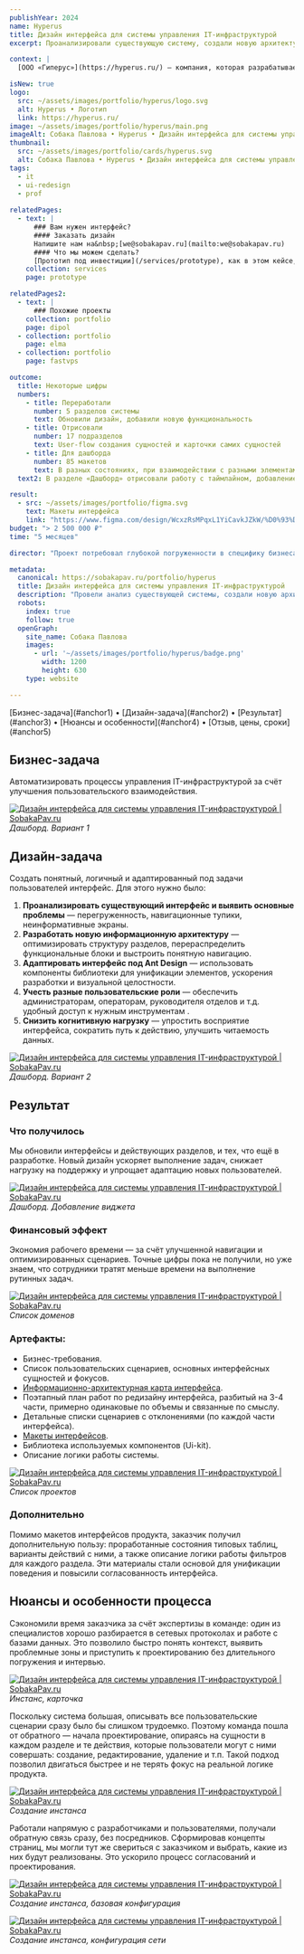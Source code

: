 ```yaml
---
publishYear: 2024
name: Hyperus
title: Дизайн интерфейса для системы управления IT-инфраструктурой
excerpt: Проанализировали существующую систему, создали новую архитектуру интерфейса и переработали ключевые экраны.

context: |
  [ООО «Гиперус»](https://hyperus.ru/) — компания, которая разрабатывает и внедряет решения для управления IT-инфраструктурой. Их флагманский продукт — одноимённая система для автоматизации мониторинга, администрирования и поддержки серверов и облачных сред.

isNew: true
logo:
  src: ~/assets/images/portfolio/hyperus/logo.svg
  alt: Hyperus • Логотип
  link: https://hyperus.ru/
image: ~/assets/images/portfolio/hyperus/main.png
imageAlt: Собака Павлова • Hyperus • Дизайн интерфейса для системы управления IT-инфраструктурой
thumbnail:
  src: ~/assets/images/portfolio/cards/hyperus.svg
  alt: Собака Павлова • Hyperus • Дизайн интерфейса для системы управления IT-инфраструктурой
tags:
  - it
  - ui-redesign
  - prof
  
relatedPages:
  - text: |
      ### Вам нужен интерфейс?
      #### Заказать дизайн
      Напишите нам на&nbsp;[we@sobakapav.ru](mailto:we@sobakapav.ru) 
      #### Что мы можем сделать?
      [Прототип под инвестиции](/services/prototype), как в этом кейсе, и [многое другое](/services). 
    collection: services
    page: prototype

relatedPages2:
  - text: |
      ### Похожие проекты
    collection: portfolio
    page: dipol
  - collection: portfolio
    page: elma
  - collection: portfolio
    page: fastvps

outcome:
  title: Некоторые цифры
  numbers:
    - title: Переработали
      number: 5 разделов системы
      text: Обновили дизайн, добавили новую функциональность
    - title: Отрисовали
      number: 17 подразделов
      text: User-flow создания сущностей и карточки самих сущностей
    - title: Для дашборда
      number: 85 макетов
      text: В разных состояниях, при взаимодействии с разными элементами
  text2: В разделе «Дашборд» отрисовали работу с таймлайном, добавление виджетов, изменение размеров и т.д. — для двух пользовательских ролей отдельно.

result:
  - src: ~/assets/images/portfolio/figma.svg
    text: Макеты интерфейса
    link: "https://www.figma.com/design/WcxzRsMPqxL1YiCavkJZkW/%D0%93%D0%B8%D0%BF%D0%B5%D1%80%D1%83%D1%81-%5BWIP%5D?m=auto&t=f6xSWDuogx0AhO8Q-1"
budget: "> 2 500 000 ₽"
time: "5 месяцев"

director: "Проект потребовал глубокой погруженности в специфику бизнеса и существующих процессов."

metadata:
  canonical: https://sobakapav.ru/portfolio/hyperus
  title: Дизайн интерфейса для системы управления IT-инфраструктурой
  description: "Провели анализ существующей системы, создали новую архитектуру интерфейса и переработали ключевые экраны."
  robots:
    index: true
    follow: true
  openGraph:
    site_name: Собака Павлова
    images:
      - url: '~/assets/images/portfolio/hyperus/badge.png'
        width: 1200
        height: 630
    type: website

---
```


<TOC>
[Бизнес-задача](#anchor1) • [Дизайн-задача](#anchor2) • [Результат](#anchor3) • [Нюансы и особенности](#anchor4) • [Отзыв, цены, сроки](#anchor5)
</TOC>

## <a name="anchor1" />Бизнес-задача

Автоматизировать процессы управления IT-инфраструктурой за счёт улучшения пользовательского взаимодействия.

<a href="/images/portfolio/hyperus/1.png" target="_blank">![Дизайн интерфейса для системы управления IT-инфраструктурой | SobakaPav.ru](~/assets/images/portfolio/hyperus/1.png)</a>
<em>Дашборд. Вариант 1</em>

## <a name="anchor2" />Дизайн-задача

Создать понятный, логичный и адаптированный под задачи пользователей интерфейс. Для этого нужно было:
1. **Проанализировать существующий интерфейс и выявить основные проблемы** —  перегруженность, навигационные тупики, неинформативные экраны.
2. **Разработать новую информационную архитектуру** — оптимизировать структуру разделов, перераспределить функциональные блоки и выстроить понятную навигацию.
3. **Адаптировать интерфейс под Ant Design** — использовать компоненты библиотеки для унификации элементов, ускорения разработки и визуальной целостности.
4. **Учесть разные пользовательские роли** — обеспечить администраторам, операторам, руководителя отделов и т.д. удобный доступ к нужным инструментам .
5. **Снизить когнитивную нагрузку** — упростить восприятие интерфейса, сократить путь к действию, улучшить читаемость данных.

<a href="/images/portfolio/hyperus/2.png" target="_blank">![Дизайн интерфейса для системы управления IT-инфраструктурой | SobakaPav.ru](~/assets/images/portfolio/hyperus/2.png)</a>
<em>Дашборд. Вариант 2</em>

## <a name="anchor3" />Результат
### Что получилось

Мы обновили интерфейсы и действующих разделов, и тех, что ещё в разработке. Новый дизайн ускоряет выполнение задач, снижает нагрузку на поддержку и упрощает адаптацию новых пользователей.

<a href="/images/portfolio/hyperus/3.png" target="_blank">![Дизайн интерфейса для системы управления IT-инфраструктурой | SobakaPav.ru](~/assets/images/portfolio/hyperus/3.png)</a>
<em>Дашборд. Добавление виджета</em>

### Финансовый эффект 

Экономия рабочего времени — за счёт улучшенной навигации и оптимизированных сценариев. Точные цифры пока не получили, но уже знаем, что сотрудники тратят меньше времени на выполнение рутинных задач.

<a href="/images/portfolio/hyperus/4.png" target="_blank">![Дизайн интерфейса для системы управления IT-инфраструктурой | SobakaPav.ru](~/assets/images/portfolio/hyperus/4.png)</a>
<em>Список доменов</em>

### Артефакты:
- Бизнес-требования.
- Список пользовательских сценариев, основных интерфейсных сущностей и фокусов.
- [Информационно-архитектурная карта интерфейса](https://www.figma.com/design/WcxzRsMPqxL1YiCavkJZkW/%D0%93%D0%B8%D0%BF%D0%B5%D1%80%D1%83%D1%81-%5BWIP%5D?node-id=0-1).
- Поэтапный план работ по редизайну интерфейса, разбитый на 3-4 части, примерно одинаковые по объемы и связанные по смыслу.
- Детальные списки сценариев с отклонениями (по каждой части интерфейса).
- [Макеты интерфейсов](https://www.figma.com/design/WcxzRsMPqxL1YiCavkJZkW/%D0%93%D0%B8%D0%BF%D0%B5%D1%80%D1%83%D1%81-%5BWIP%5D?m=auto&t=f6xSWDuogx0AhO8Q-1).
- Библиотека используемых компонентов (Ui-kit). 
- Описание логики работы системы.

<a href="/images/portfolio/hyperus/5.png" target="_blank">![Дизайн интерфейса для системы управления IT-инфраструктурой | SobakaPav.ru](~/assets/images/portfolio/hyperus/5.png)</a>
<em>Список проектов</em>

### Дополнительно

Помимо макетов интерфейсов продукта, заказчик получил дополнительную пользу: проработанные состояния типовых таблиц, варианты действий с ними, а также описание логики работы фильтров для каждого раздела. Эти материалы стали основой для унификации поведения и повысили согласованность интерфейса.

## <a name="anchor4" /> Нюансы и особенности процесса

Сэкономили время заказчика за счёт экспертизы в команде: один из специалистов хорошо разбирается в сетевых протоколах и работе с базами данных. Это позволило быстро понять контекст, выявить проблемные зоны и приступить к проектированию без длительного погружения и интервью.

<a href="/images/portfolio/hyperus/6.png" target="_blank">![Дизайн интерфейса для системы управления IT-инфраструктурой | SobakaPav.ru](~/assets/images/portfolio/hyperus/6.png)</a>
<em>Инстанс, карточка</em>

Поскольку система большая, описывать все пользовательские сценарии сразу было бы слишком трудоемко. Поэтому команда пошла от обратного — начала проектирование, опираясь на сущности в каждом разделе и те действия, которые пользователи могут с ними совершать: создание, редактирование, удаление и т.п. Такой подход позволил двигаться быстрее и не терять фокус на реальной логике продукта.

<a href="/images/portfolio/hyperus/7.png" target="_blank">![Дизайн интерфейса для системы управления IT-инфраструктурой | SobakaPav.ru](~/assets/images/portfolio/hyperus/7.png)</a>
<em>Создание инстанса</em>

Работали напрямую с разработчиками и пользователями, получали обратную связь сразу, без посредников. Сформировав концепты страниц, мы могли тут же свериться с заказчиком и выбрать, какие из них будут реализованы. Это ускорило процесс согласований и проектирования.

<a href="/images/portfolio/hyperus/8.png" target="_blank">![Дизайн интерфейса для системы управления IT-инфраструктурой | SobakaPav.ru](~/assets/images/portfolio/hyperus/8.png)</a>
<em>Создание инстанса, базовая конфигурация</em>

<a href="/images/portfolio/hyperus/9.png" target="_blank">![Дизайн интерфейса для системы управления IT-инфраструктурой | SobakaPav.ru](~/assets/images/portfolio/hyperus/9.png)</a>
<em>Создание инстанса, конфигурация сети</em>

## <a name="anchor5" />



